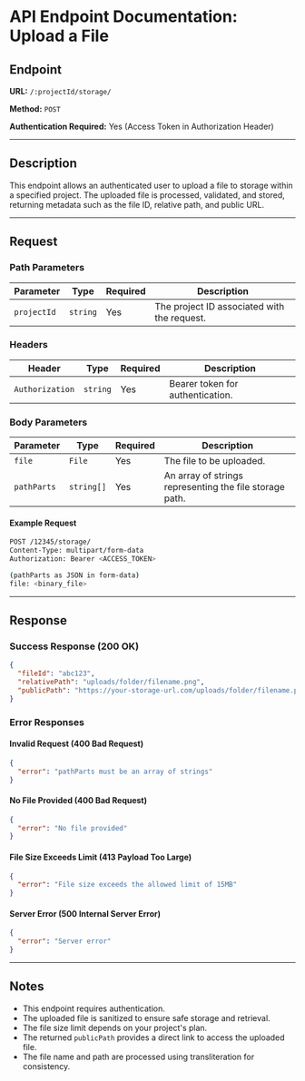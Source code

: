 # API Endpoint Documentation: Upload a File

## Endpoint

**URL:** `/:projectId/storage/`

**Method:** `POST`

**Authentication Required:** Yes (Access Token in Authorization Header)

---

## Description

This endpoint allows an authenticated user to upload a file to storage within a specified project. The uploaded file is processed, validated, and stored, returning metadata such as the file ID, relative path, and public URL.

---

## Request

### Path Parameters

| Parameter   | Type     | Required | Description                                  |
| ----------- | -------- | -------- | -------------------------------------------- |
| `projectId` | `string` | Yes      | The project ID associated with the request. |

### Headers

| Header          | Type     | Required | Description                      |
| --------------- | -------- | -------- | -------------------------------- |
| `Authorization` | `string` | Yes      | Bearer token for authentication. |

### Body Parameters

| Parameter   | Type      | Required | Description                                             |
| ---------- | --------- | -------- | ------------------------------------------------------- |
| `file`     | `File`    | Yes      | The file to be uploaded.                                |
| `pathParts` | `string[]` | Yes      | An array of strings representing the file storage path. |

#### Example Request

```sh
POST /12345/storage/
Content-Type: multipart/form-data
Authorization: Bearer <ACCESS_TOKEN>

(pathParts as JSON in form-data)
file: <binary_file>
```

---

## Response

### Success Response (200 OK)

```json
{
  "fileId": "abc123",
  "relativePath": "uploads/folder/filename.png",
  "publicPath": "https://your-storage-url.com/uploads/folder/filename.png"
}
```

### Error Responses

#### Invalid Request (400 Bad Request)

```json
{
  "error": "pathParts must be an array of strings"
}
```

#### No File Provided (400 Bad Request)

```json
{
  "error": "No file provided"
}
```

#### File Size Exceeds Limit (413 Payload Too Large)

```json
{
  "error": "File size exceeds the allowed limit of 15MB"
}
```

#### Server Error (500 Internal Server Error)

```json
{
  "error": "Server error"
}
```

---

## Notes

- This endpoint requires authentication.
- The uploaded file is sanitized to ensure safe storage and retrieval.
- The file size limit depends on your project's plan.
- The returned `publicPath` provides a direct link to access the uploaded file.
- The file name and path are processed using transliteration for consistency.


